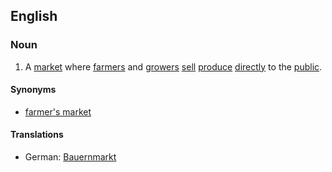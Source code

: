 ==English==

===Noun===
{{wikipedia}}
{{en-noun|sg=greenmarket}}

# A [[market#Noun|market]] where [[farmer]]s and [[grower]]s [[sell#Verb|sell]] [[produce#Noun|produce]] [[directly]] to the [[public#Noun|public]].

====Synonyms====
* [[farmer's market]]

====Translations====
{{trans-top|market}}
* German: [[Bauernmarkt]]
{{trans-mid}}
{{trans-bottom}}